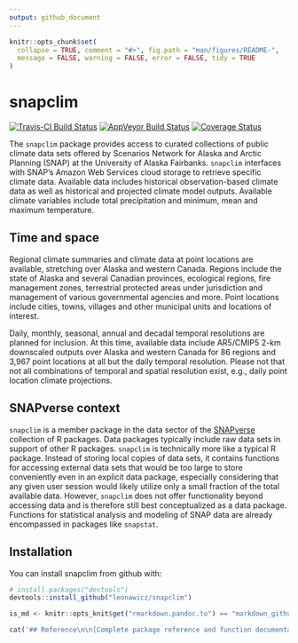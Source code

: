 ```yaml
---
output: github_document
---
```


<!-- README.md is generated from README.Rmd. Please edit that file -->

```r
knitr::opts_chunk$set(
  collapse = TRUE, comment = "#>", fig.path = "man/figures/README-",
  message = FALSE, warning = FALSE, error = FALSE, tidy = TRUE
)
```
# snapclim

[![Travis-CI Build Status](https://travis-ci.org/leonawicz/snapclim.svg?branch=master)](https://travis-ci.org/leonawicz/snapclim)
[![AppVeyor Build Status](https://ci.appveyor.com/api/projects/status/github/leonawicz/snapclim?branch=master&svg=true)](https://ci.appveyor.com/project/leonawicz/snapclim)
[![Coverage Status](https://img.shields.io/codecov/c/github/leonawicz/snapclim/master.svg)](https://codecov.io/github/leonawicz/snapclim?branch=master)


The `snapclim` package provides access to curated collections of public climate data sets 
offered by Scenarios Network for Alaska and Arctic Planning (SNAP) at the University of Alaska Fairbanks.
`snapclim` interfaces with SNAP's Amazon Web Services cloud storage to retrieve specific climate data.
Available data includes historical observation-based climate data as well as historical and projected climate model outputs.
Available climate variables include total precipitation and minimum, mean and maximum temperature.

## Time and space

Regional climate summaries and climate data at point locations are available,
stretching over Alaska and western Canada.
Regions include the state of Alaska and several Canadian provinces, ecological regions, fire management zones,
terrestrial protected areas under jurisdiction and management of various governmental agencies and more.
Point locations include cities, towns, villages and other municipal units and locations of interest.

Daily, monthly, seasonal, annual and decadal temporal resolutions are planned for inclusion.
At this time, available data include AR5/CMIP5 2-km downscaled outputs over Alaska and western Canada for 
86 regions and 3,967 point locations at all but the daily temporal resolution.
Please not that not all combinations of temporal and spatial resolution exist, e.g., 
daily point location climate projections.

## SNAPverse context

`snapclim` is a member package in the data sector of the [SNAPverse](https://leonawicz.github.io/snapverse/) collection of R packages.
Data packages typically include raw data sets in support of other R packages.
`snapclim` is technically more like a typical R package. Instead of storing local copies of data sets,
it contains functions for accessing external data sets that would be too large to store conveniently even in an 
explicit data package, especially considering that any given user session would likely utilize
only a small fraction of the total available data. However, `snapclim` does not offer functionality
beyond accessing data and is therefore still best conceptualized as a data package.
Functions for statistical analysis and modeling of SNAP data are already encompassed in packages like `snapstat`.

## Installation

You can install snapclim from github with:

```r
# install.packages("devtools")
devtools::install_github("leonawicz/snapclim")
```

```r
is_md <- knitr::opts_knit$get("rmarkdown.pandoc.to") == "markdown_github-ascii_identifiers"
```

```r
cat('## Reference\n\n[Complete package reference and function documentation](https://leonawicz.github.io/snapclim/)')
```
